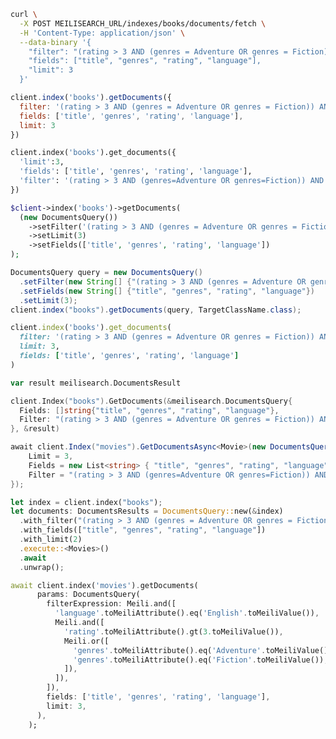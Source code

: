 <CodeGroup>

```bash cURL
curl \
  -X POST MEILISEARCH_URL/indexes/books/documents/fetch \
  -H 'Content-Type: application/json' \
  --data-binary '{
    "filter": "(rating > 3 AND (genres = Adventure OR genres = Fiction)) AND language = English",
    "fields": ["title", "genres", "rating", "language"],
    "limit": 3
  }'
```


```javascript JS
client.index('books').getDocuments({
  filter: '(rating > 3 AND (genres = Adventure OR genres = Fiction)) AND language = English',
  fields: ['title', 'genres', 'rating', 'language'],
  limit: 3
})
```


```python Python
client.index('books').get_documents({
  'limit':3,
  'fields': ['title', 'genres', 'rating', 'language'],
  'filter': '(rating > 3 AND (genres=Adventure OR genres=Fiction)) AND language=English'
})
```


```php PHP
$client->index('books')->getDocuments(
  (new DocumentsQuery())
    ->setFilter('(rating > 3 AND (genres = Adventure OR genres = Fiction)) AND language = English')
    ->setLimit(3)
    ->setFields(['title', 'genres', 'rating', 'language'])
);
```


```java Java
DocumentsQuery query = new DocumentsQuery()
  .setFilter(new String[] {"(rating > 3 AND (genres = Adventure OR genres = Fiction)) AND language = English"})
  .setFields(new String[] {"title", "genres", "rating", "language"})
  .setLimit(3);
client.index("books").getDocuments(query, TargetClassName.class);
```


```ruby Ruby
client.index('books').get_documents(
  filter: '(rating > 3 AND (genres = Adventure OR genres = Fiction)) AND language = English',
  limit: 3,
  fields: ['title', 'genres', 'rating', 'language']
)
```


```go Go
var result meilisearch.DocumentsResult

client.Index("books").GetDocuments(&meilisearch.DocumentsQuery{
  Fields: []string{"title", "genres", "rating", "language"},
  Filter: "(rating > 3 AND (genres = Adventure OR genres = Fiction)) AND language = English",
}, &result)
```


```csharp C#
await client.Index("movies").GetDocumentsAsync<Movie>(new DocumentsQuery() {
    Limit = 3,
    Fields = new List<string> { "title", "genres", "rating", "language"},
    Filter = "(rating > 3 AND (genres=Adventure OR genres=Fiction)) AND language=English"
});
```


```rust Rust
let index = client.index("books");
let documents: DocumentsResults = DocumentsQuery::new(&index)
  .with_filter("(rating > 3 AND (genres = Adventure OR genres = Fiction)) AND language = English")
  .with_fields(["title", "genres", "rating", "language"])
  .with_limit(2)
  .execute::<Movies>()
  .await
  .unwrap();
```


```dart Dart
await client.index('movies').getDocuments(
      params: DocumentsQuery(
        filterExpression: Meili.and([
          'language'.toMeiliAttribute().eq('English'.toMeiliValue()),
          Meili.and([
            'rating'.toMeiliAttribute().gt(3.toMeiliValue()),
            Meili.or([
              'genres'.toMeiliAttribute().eq('Adventure'.toMeiliValue()),
              'genres'.toMeiliAttribute().eq('Fiction'.toMeiliValue()),
            ]),
          ]),
        ]),
        fields: ['title', 'genres', 'rating', 'language'],
        limit: 3,
      ),
    );
```

</CodeGroup>
